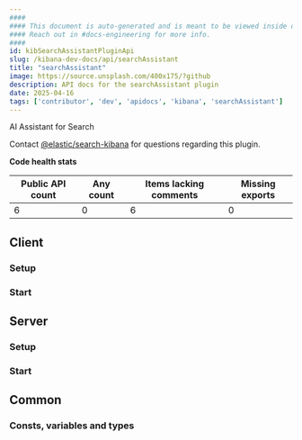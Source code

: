 ```yaml
---
####
#### This document is auto-generated and is meant to be viewed inside our experimental, new docs system.
#### Reach out in #docs-engineering for more info.
####
id: kibSearchAssistantPluginApi
slug: /kibana-dev-docs/api/searchAssistant
title: "searchAssistant"
image: https://source.unsplash.com/400x175/?github
description: API docs for the searchAssistant plugin
date: 2025-04-16
tags: ['contributor', 'dev', 'apidocs', 'kibana', 'searchAssistant']
---
```


AI Assistant for Search

Contact [@elastic/search-kibana](https://github.com/orgs/elastic/teams/search-kibana) for questions regarding this plugin.

**Code health stats**

| Public API count  | Any count | Items lacking comments | Missing exports |
|-------------------|-----------|------------------------|-----------------|
| 6 | 0 | 6 | 0 |

## Client

### Setup
<DocDefinitionList data={[searchAssistantObj.client.setup]}/>

### Start
<DocDefinitionList data={[searchAssistantObj.client.start]}/>

## Server

### Setup
<DocDefinitionList data={[searchAssistantObj.server.setup]}/>

### Start
<DocDefinitionList data={[searchAssistantObj.server.start]}/>

## Common

### Consts, variables and types
<DocDefinitionList data={searchAssistantObj.common.misc}/>

